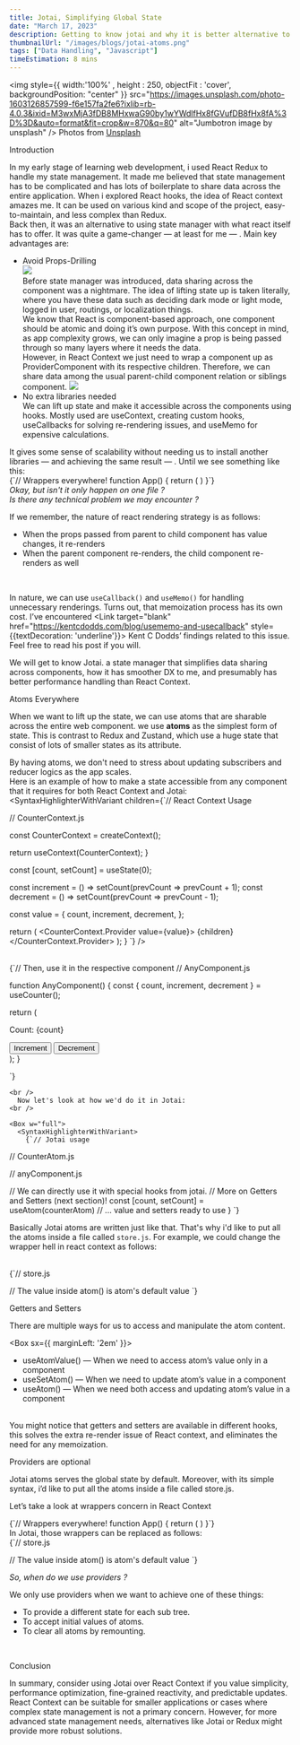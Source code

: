 ```yaml
---
title: Jotai, Simplifying Global State
date: "March 17, 2023"
description: Getting to know jotai and why it is better alternative to react context.
thumbnailUrl: "/images/blogs/jotai-atoms.png"
tags: ["Data Handling", "Javascript"]
timeEstimation: 8 mins
---
```


<img style={{ width:'100%' , height : 250, objectFit : 'cover', backgroundPosition: "center" }} src="https://images.unsplash.com/photo-1603126857599-f6e157fa2fe6?ixlib=rb-4.0.3&ixid=M3wxMjA3fDB8MHxwaG90by1wYWdlfHx8fGVufDB8fHx8fA%3D%3D&auto=format&fit=crop&w=870&q=80" alt="Jumbotron image by unsplash" />
<Box m="1em 0" textAlign="center" > Photos from <u> [Unsplash](https://unsplash.com/photos/RflgrtzU3Cw) </u> </Box>

<Text my="2" fontSize="2xl"> Introduction </Text>
<div>
  In my early stage of learning web development, i used React Redux to handle my state management. 
  It made me believed that state management has to be complicated and has lots of boilerplate to share data across the entire application. 
  When i explored React hooks, the idea of React context amazes me. It can be used on various kind and scope of the project, easy-to-maintain, and less complex than Redux.

  <br />
  Back then, it was an alternative to using state manager with what react itself has to offer. It was quite a game-changer — at least for me — . Main key advantages are:

  <ul style={{marginLeft: '2em'}}>
  <li style={{margin: '1em'}}> 
    Avoid Props-Drilling
    <br /> 
    <img src="https://miro.medium.com/v2/resize:fit:828/format:webp/1*Yk3pVzaCllDs0pw9yKaBmg.png"/>
    <br /> 
    Before state manager was introduced, data sharing across the component was a nightmare. The idea of lifting state up is taken literally, where you have these data such as deciding dark mode or light mode, logged in user, routings, or localization things.
    <br />
    We know that React is component-based approach, one component should be atomic and doing it’s own purpose. With this concept in mind, as app complexity grows, we can only imagine a prop is being passed through so many layers where it needs the data.
    <br />
    However, in React Context we just need to wrap a component up as ProviderComponent with its respective children. Therefore, we can share data among the usual parent-child component relation or siblings component.
    <img style={{marginTop: '1em'}} src="https://miro.medium.com/v2/resize:fit:828/format:webp/1*FEDBLYwLd-LKmo8bC_eZUg.png"/>
  </li>
  <li style={{margin: '1em'}}>
    No extra libraries needed  
    <br />
    We can lift up state and make it accessible across the components using hooks. Mostly used are useContext, creating custom hooks, useCallbacks for solving re-rendering issues, and useMemo for expensive calculations.
  </li>

  </ul>
  It gives some sense of scalability without needing us to install another libraries — and achieving the same result — . Until we see something like this:

  <br />
  <SyntaxHighlighterWithVariant>
{`// Wrappers everywhere! 
function App() {
  return (
    <AuthProvider>
      <UserProvider>
        <RouteProvider>
          <Routes />
        </RouteProvider>
      </UserProvider>
    </AuthProvider>
  )
}`}
  </SyntaxHighlighterWithVariant>
  <br />
</div>

  <Alert status='success' variant='left-accent'>
    <i>
      Okay, but isn't it only happen on one file ? <br /> Is there any technical problem we may encounter ?
    </i>
  </Alert>
<br />

If we remember, the nature of react rendering strategy is as follows:
<br />

<Box ml="2em">
  <ul>
    <li> When the props passed from parent to child component has value changes, it re-renders </li>
    <li> When the parent component re-renders, the child component re-renders as well </li> 
  </ul>
</Box>

<br />

In nature, we can use `useCallback()` and `useMemo()` for handling unnecessary renderings. Turns out, that memoization process has its own cost. I’ve encountered <Link target="blank" href="https://kentcdodds.com/blog/usememo-and-usecallback" style={{textDecoration: 'underline'}}> Kent C Dodds’ findings </Link> related to this issue. Feel free to read his post if you will.
<br />

We will get to know Jotai. a state manager that simplifies data sharing across components, how it has smoother DX to me, and presumably has better performance handling than React Context.
<br />

<Text my="2" fontSize="2xl"> Atoms Everywhere </Text>
  
  When we want to lift up the state, we can use atoms that are sharable across the entire web component.  we use <b>atoms</b> as the simplest form of state. 
  This is contrast to Redux and Zustand, which use a huge state that consist of lots of smaller states as its attribute.

  By having atoms, we don't need to stress about updating subscribers and reducer logics as the app scales. 
  <br />
  Here is an example of how to make a state accessible from any component that it requires for both React Context and Jotai:
  <br />
    <Box w="full">
    <SyntaxHighlighterWithVariant children={`// React Context Usage

// CounterContext.js

const CounterContext = createContext();

  return useContext(CounterContext);
}

  const [count, setCount] = useState(0);

  const increment = () => setCount(prevCount => prevCount + 1);
  const decrement = () => setCount(prevCount => prevCount - 1);

  const value = {
    count,
    increment,
    decrement,
  };

  return (
    <CounterContext.Provider value={value}>
      {children}
    </CounterContext.Provider>
  );
}
    `} />

<br />
    <SyntaxHighlighterWithVariant>
      {`// Then, use it in the respective component
// AnyComponent.js

function AnyComponent() {
  const { count, increment, decrement } = useCounter();

  return (
    <div>
      <p>Count: {count}</p>
      <button onClick={increment}>Increment</button>
      <button onClick={decrement}>Decrement</button>
    </div>
  );
}

`}
      </SyntaxHighlighterWithVariant>
    </Box>
    
    <br />
      Now let's look at how we'd do it in Jotai:
    <br />

    <Box w="full">
      <SyntaxHighlighterWithVariant>
        {`// Jotai usage

// CounterAtom.js


// anyComponent.js

// We can directly use it with special hooks from jotai. 
// More on Getters and Setters (next section)!
  const [count, setCount] = useAtom(counterAtom)
  // ... value and setters ready to use
}
        `}
      </SyntaxHighlighterWithVariant>
    </Box>
<br />

Basically Jotai atoms are written just like that. That's why i'd like to put all the atoms inside a file called `store.js`. For example, we could change the wrapper hell in react context as follows:

<br />
<SyntaxHighlighterWithVariant>
{`// store.js

// The value inside atom() is atom's default value
`}
</SyntaxHighlighterWithVariant>

<Text my="2" fontSize="2xl"> Getters and Setters </Text>

There are multiple ways for us to access and manipulate the atom content.
<br />

<Box sx={{ marginLeft: '2em' }}>
  <ul>
    <li> useAtomValue() — When we need to access atom’s value only in a component </li>
    <li> useSetAtom() — When we need to update atom’s value in a component </li>
    <li> useAtom() — When we need both access and updating atom’s value in a component </li>
  </ul>
</Box>

<br />
You might notice that getters and setters are available in different hooks, this solves the extra re-render issue of React context, and eliminates the need for any memoization.
<br />

<Text my="2" fontSize="2xl"> Providers are optional </Text>

Jotai atoms serves the global state by default. Moreover, with its simple syntax, i’d like to put all the atoms inside a file called store.js.
<br />

Let’s take a look at wrappers concern in React Context
<br />

  <SyntaxHighlighterWithVariant>
{`// Wrappers everywhere! 
function App() {
  return (
    <AuthProvider>
      <UserProvider>
        <RouteProvider>
          <Routes />
        </RouteProvider>
      </UserProvider>
    </AuthProvider>
  )
}`}
  </SyntaxHighlighterWithVariant>
<br />
In Jotai, those wrappers can be replaced as follows:
<br />
  <SyntaxHighlighterWithVariant>
{`// store.js

// The value inside atom() is atom's default value
`}  
  </SyntaxHighlighterWithVariant>

<Alert my="1em" status='success' variant='left-accent'>
  <i> So, when do we use providers ? </i>
</Alert>

We only use providers when we want to achieve one of these things:
<br />

<Box ml="2em">
  <ul>
    <li> To provide a different state for each sub tree. </li>
    <li> To accept initial values of atoms. </li>
    <li> To clear all atoms by remounting. </li>
  </ul>
</Box>

<br />


<Text  my="2" fontSize="2xl">  Conclusion </Text>

In summary, consider using Jotai over React Context if you value simplicity, performance optimization, fine-grained reactivity, and predictable updates. React Context can be suitable for smaller applications or cases where complex state management is not a primary concern. However, for more advanced state management needs, alternatives like Jotai or Redux might provide more robust solutions.